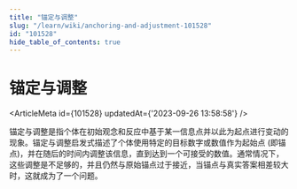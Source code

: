 ```yaml
---
title: "锚定与调整"
slug: "/learn/wiki/anchoring-and-adjustment-101528"
id: "101528"
hide_table_of_contents: true
---
```



# 锚定与调整

<ArticleMeta id={101528} updatedAt={'2023-09-26 13:58:58'} />
<div className='border-solid border-b border-t-0 my-4 border-[var(--ifm-color-gray-300)]' />

锚定与调整是指个体在初始观念和反应中基于某一信息点并以此为起点进行变动的现象。锚定与调整启发式描述了个体使用特定的目标数字或数值作为起始点 (即锚点)，并在随后的时间内调整该信息，直到达到一个可接受的数值。通常情况下，这些调整是不足够的，并且仍然与原始锚点过于接近，当锚点与真实答案相差较大时，这就成为了一个问题。
